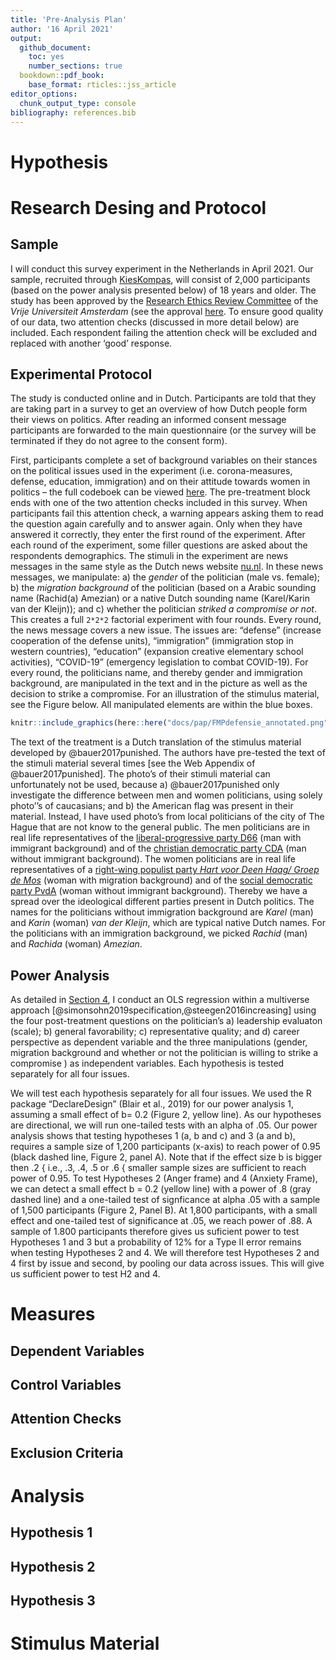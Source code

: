 ```yaml
---
title: 'Pre-Analysis Plan'
author: '16 April 2021'
output: 
  github_document:
    toc: yes
    number_sections: true
  bookdown::pdf_book:
    base_format: rticles::jss_article
editor_options: 
  chunk_output_type: console
bibliography: references.bib
---
```


# Hypothesis

# Research Desing and Protocol

## Sample
I will conduct this survey experiment in the Netherlands in April 2021.
Our sample, recruited through [KiesKompas](https://www.kieskompas.nl/en/), will consist of 2,000 participants (based on the power analysis presented below) of 18 years and older.
The study has been approved by the [Research Ethics Review Committee](https://fsw.vu.nl/nl/onderzoek/research-ethics-review/index.aspx) of the _Vrije Universiteit Amsterdam_ (see the approval [here](../EthicalApproval.pdf).
To ensure good quality of our data, two attention checks (discussed in more detail below) are included.
Each respondent failing the attention check will be excluded and replaced with another 'good' response.

## Experimental Protocol
The study is conducted online and in Dutch.
Participants are told that they are taking part in a survey to get an overview of how Dutch people form their views on politics.
After reading an informed consent message participants are forwarded to the main questionnaire (or the survey will be terminated if they do not agree to the consent form).

First, participants complete a set of background variables on their stances on the political issues used in the experiment (i.e. corona-measures, defense, education, immigration) and on their attitude towards women in politics -- the full codeboek can be viewed [here](#).
The pre-treatment block ends with one of the two attention checks included in this survey.
When participants fail this attention check, a warning appears asking them to read the question again
carefully  and  to  answer  again.
Only when they have answered it correctly, they enter the first round of the experiment.
After each round of the experiment, some filler questions are asked about the respondents demographics.
The stimuli in the experiment are news messages in the same style as the Dutch news website [nu.nl](https://www.nu.nl/).
In these news messages, we manipulate: a) the _gender_ of the politician (male vs. female); b) the _migration background_ of the politician (based on a Arabic sounding name (Rachid(a) Amezian) or a native Dutch sounding name (Karel/Karin van der Kleijn)); and c) whether the politician _striked a compromise or not_.
This creates a full `2*2*2` factorial experiment with four rounds.
Every round, the news message covers a new issue.
The issues are: "defense" (increase cooperation of the defense units), "immigration" (immigration stop in western countries), "education" (expansion creative elementary school activities), "COVID-19" (emergency legislation to combat COVID-19).
For every round, the politicians name, and thereby gender and immigration background, are manipulated in the text and in the picture as well as the decision to strike a compromise.
For an illustration of the stimulus material, see the Figure below.
All manipulated elements are within the blue boxes.

```r
knitr::include_graphics(here::here("docs/pap/FMPdefensie_annotated.png"))
```

The text of the treatment is a Dutch translation of the stimulus material developed by @bauer2017punished. 
The authors have pre-tested the text of the stimuli material several times [see the Web Appendix of @bauer2017punished].
The photo's of their stimuli material can unfortunately not be used, because a) @bauer2017punished only investigate the difference between men and women politicians, using solely photo''s of caucasians; and b) the American flag was present in their material.
Instead, I have used photo's from local politicians of the city of The Hague that are not know to the general public. 
The men politicians are in real life representatives of the [liberal-progressive party D66](https://www.denhaag.nl/nl/bestuur-en-organisatie/gemeenteraad/raadsleden-en-fractievertegenwoordigers/boutkabout-a.-abid-fractievertegenwoordiger-d66.htm) (man with immigrant background) and of the [christian democratic party CDA](https://www.denhaag.nl/nl/bestuur-en-organisatie/gemeenteraad/raadsleden-en-fractievertegenwoordigers/groot-de-d.p.-daniel-fractievertegenwoordiger-cda.htm) (man without immigrant background).
The women politicians are in real life representatives of a [right-wing populist party _Hart voor Deen Haag/ Groep de Mos_](https://www.denhaag.nl/nl/bestuur-en-organisatie/gemeenteraad/raadsleden-en-fractievertegenwoordigers/davituliani-n.-nino-raadslid-hart-voor-den-haaggroep-de-mos.htm) (woman with migration background) and of the [social democratic party PvdA](https://www.denhaag.nl/nl/bestuur-en-organisatie/gemeenteraad/raadsleden-en-fractievertegenwoordigers/holman-j.-janneke-raadslid-pvda.htm) (woman without immigrant background).
Thereby we have a spread over the ideological different parties present in Dutch politics.
The names for the politicians without immigration background are _Karel_ (man) and _Karin_ (woman) _van der Kleijn_, which are typical native Dutch names.
For the politicians with an immigration background, we picked _Rachid_ (man) and _Rachida_ (woman) _Amezian_.

## Power Analysis
As detailed in [Section 4](#analysis), I conduct an OLS regression within a multiverse approach [@simonsohn2019specification,@steegen2016increasing] using the four post-treatment questions on the politician's a) leadership evaluaton (scale); b) general favorability; c) representative quality; and d) career perspective as dependent variable and the three manipulations (gender, migration background and whether or not the politician is willing to strike a compromise ) as independent variables.
Each hypothesis is tested separately for all four issues.


We will test each hypothesis separately for all
four issues.  We used the R package "DeclareDesign" (Blair et al., 2019) for our power
analysis 1, assuming a small effect of b= 0.2 (Figure 2, yellow line).  As our hypotheses are  directional,  we  will run  one-tailed  tests  with  an  alpha  of  .05.   Our  power  analysis shows that testing hypotheses 1 (a, b and c) and 3 (a and b), requires a sample size of 1,200 participants (x-axis) to reach power of 0.95 (black dashed line, Figure 2, panel A). Note that if the effect size b is bigger then .2 { i.e., .3, .4, .5 or .6 { smaller sample sizes
are sufficient to reach power of 0.95. To test Hypotheses 2 (Anger frame) and 4 (Anxiety Frame), we can detect a small effect b = 0.2 (yellow line) with a power of .8 (gray dashed line) and a one-tailed test of signficance at alpha .05 with a sample of 1,500 participants (Figure 2, Panel B). At 1,800 participants, with a small effect and one-tailed test of significance at .05, we reach power of .88.  A sample of 1.800 participants therefore gives us suficient power to test Hypotheses 1 and 3 but a probability of 12% for a Type II error remains when testing
Hypotheses 2 and 4.  We will therefore test Hypotheses 2 and 4 first by issue and second,
by pooling our data across issues.  This will give us sufficient power to test H2 and 4.

# Measures

## Dependent Variables

## Control Variables

## Attention Checks

## Exclusion Criteria

# Analysis

## Hypothesis 1

## Hypothesis 2

## Hypothesis 3

# Stimulus Material
